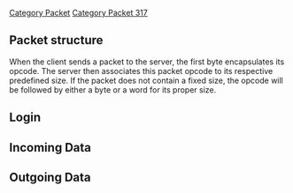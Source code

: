 [[Category Packet]]
[[Category Packet 317]]

== '''Packet structure''' ==
When the client sends a packet to the server, the first byte encapsulates its opcode. The server then associates this packet opcode to its respective predefined size. If the packet does not contain a fixed size, the opcode will be followed by either a byte or a word for its proper size.

== '''Login''' ==

== '''Incoming Data''' ==

== '''Outgoing Data''' ==